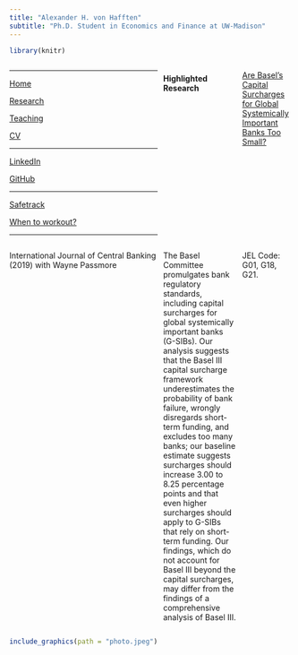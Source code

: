```yaml
---
title: "Alexander H. von Hafften"
subtitle: "Ph.D. Student in Economics and Finance at UW-Madison"
---
```


```r
library(knitr)
```


:::: {style="display: grid; grid-template-columns: 1fr 3fr 2fr; grid-column-gap: 10px;"}

::: {}

---

[Home](https://vonhafften.github.io/index.html)

[Research](https://vonhafften.github.io/research.html)

[Teaching](https://vonhafften.github.io/teaching.html)

[CV](https://vonhafften.github.io/cv.pdf)

---

[LinkedIn](https://www.linkedin.com/in/alexander-h-von-hafften-9a48098b/)

[GitHub](https://github.com/vonhafften)

---

[Safetrack](https://safetrack.bandcamp.com/)

[When to workout?](https://vonhafften.github.io/when_to_workout.html)

---

:::

::: {}

#### Highlighted Research

[Are Basel's Capital Surcharges for Global Systemically Important Banks Too Small?](https://www.ijcb.org/journal/ijcb19q1a3.htm) 

International Journal of Central Banking (2019) with Wayne Passmore

The Basel Committee promulgates bank regulatory standards, including capital surcharges for global systemically important banks (G-SIBs). Our analysis suggests that the Basel III capital surcharge framework underestimates the probability of bank failure, wrongly disregards short-term funding, and excludes too many banks; our baseline estimate suggests surcharges should increase 3.00 to 8.25 percentage points and that even higher surcharges should apply to G-SIBs that rely on short-term funding. Our findings, which do not account for Basel III beyond the capital surcharges, may differ from the findings of a comprehensive analysis of Basel III. 

JEL Code: G01, G18, G21.

:::

::: {}


```r
include_graphics(path = "photo.jpeg")
```

:::

::::